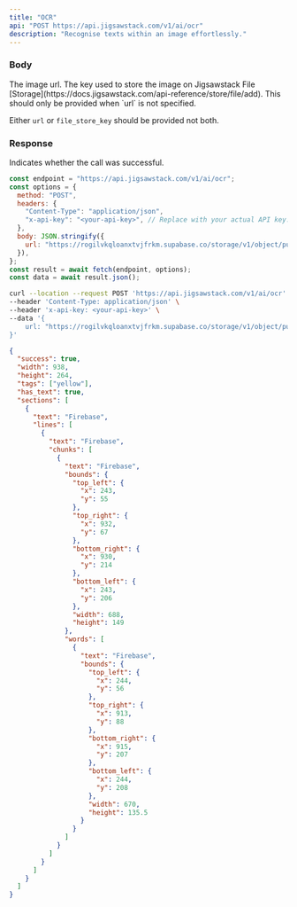```yaml
---
title: "OCR"
api: "POST https://api.jigsawstack.com/v1/ai/ocr"
description: "Recognise texts within an image effortlessly."
---
```


### Body

<ParamField body="url" type="string">
  The image url.
</ParamField>

<ParamField body="file_store_key" type="string">
  The key used to store the image on Jigsawstack File
  [Storage](https://docs.jigsawstack.com/api-reference/store/file/add). This
  should only be provided when `url` is not specified.
</ParamField>

<Info>Either `url` or `file_store_key` should be provided not both.</Info>

<Snippet file="header.mdx" />

### Response

<ResponseField name="success" type="boolean">
  Indicates whether the call was successful.
</ResponseField>

<RequestExample>

```javascript Node.js
const endpoint = "https://api.jigsawstack.com/v1/ai/ocr";
const options = {
  method: "POST",
  headers: {
    "Content-Type": "application/json",
    "x-api-key": "<your-api-key>", // Replace with your actual API key.
  },
  body: JSON.stringify({
    url: "https://rogilvkqloanxtvjfrkm.supabase.co/storage/v1/object/public/demo/firebase-logo.png?t=2024-03-22T09%3A12%3A57.009Z",
  }),
};
const result = await fetch(endpoint, options);
const data = await result.json();
```

```bash cURL
curl --location --request POST 'https://api.jigsawstack.com/v1/ai/ocr' \
--header 'Content-Type: application/json' \
--header 'x-api-key: <your-api-key>' \
--data '{
    url: "https://rogilvkqloanxtvjfrkm.supabase.co/storage/v1/object/public/demo/firebase-logo.png?t=2024-03-22T09%3A12%3A57.009Z",
}'
```

</RequestExample>

<ResponseExample>

```json Response
{
  "success": true,
  "width": 938,
  "height": 264,
  "tags": ["yellow"],
  "has_text": true,
  "sections": [
    {
      "text": "Firebase",
      "lines": [
        {
          "text": "Firebase",
          "chunks": [
            {
              "text": "Firebase",
              "bounds": {
                "top_left": {
                  "x": 243,
                  "y": 55
                },
                "top_right": {
                  "x": 932,
                  "y": 67
                },
                "bottom_right": {
                  "x": 930,
                  "y": 214
                },
                "bottom_left": {
                  "x": 243,
                  "y": 206
                },
                "width": 688,
                "height": 149
              },
              "words": [
                {
                  "text": "Firebase",
                  "bounds": {
                    "top_left": {
                      "x": 244,
                      "y": 56
                    },
                    "top_right": {
                      "x": 913,
                      "y": 88
                    },
                    "bottom_right": {
                      "x": 915,
                      "y": 207
                    },
                    "bottom_left": {
                      "x": 244,
                      "y": 208
                    },
                    "width": 670,
                    "height": 135.5
                  }
                }
              ]
            }
          ]
        }
      ]
    }
  ]
}
```

</ResponseExample>
